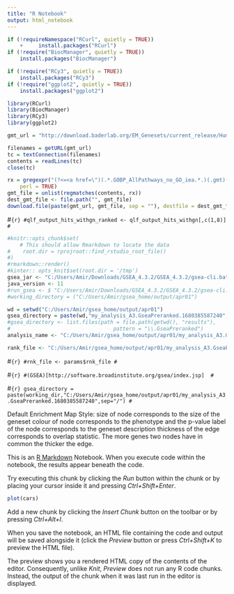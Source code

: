 ---
title: "R Notebook"
output: html_notebook
---

```{r}
if (!requireNamespace("RCurl", quietly = TRUE))
    +     install.packages("RCurl")
if (!require("BiocManager", quietly = TRUE))
    install.packages("BiocManager")

if (!require("RCy3", quietly = TRUE))
    install.packages("RCy3")
if (!require("ggplot2", quietly = TRUE))
    install.packages("ggplot2")

```

```{r}
library(RCurl)
library(BiocManager)
library(RCy3)
library(ggplot2)
```



```{r}
gmt_url = "http://download.baderlab.org/EM_Genesets/current_release/Human/symbol/"
```
```{r}
filenames = getURL(gmt_url)
tc = textConnection(filenames)
contents = readLines(tc)
close(tc)
```

```{r}
rx = gregexpr("(?<=<a href=\")(.*.GOBP_AllPathways_no_GO_iea.*.)(.gmt)(?=\">)", contents,
    perl = TRUE)
gmt_file = unlist(regmatches(contents, rx))
dest_gmt_file <- file.path("", gmt_file)
download.file(paste(gmt_url, gmt_file, sep = ""), destfile = dest_gmt_file)
```

#```{r}
#qlf_output_hits_withgn_ranked <- qlf_output_hits_withgn[,c(1,8)]
#```

```{r}
#knitr::opts_chunk$set(
    # This should allow Rmarkdown to locate the data
#    root.dir = rprojroot::find_rstudio_root_file()
#)
#rmarkdown::render()
#kinter:: opts_knit$set(root.dir = '/tmp')
gsea_jar <- "C:/Users/Amir/Downloads/GSEA_4.3.2/GSEA_4.3.2/gsea-cli.bat"
java_version <- 11
#run_gsea <- $ "C:/Users/Amir/Downloads/GSEA_4.3.2/GSEA_4.3.2/gsea-cli.bat"
#working_directory = ("C:/Users/Amir/gsea_home/output/apr01")

wd = setwd("C:/Users/Amir/gsea_home/output/apr01")
gsea_directory = paste(wd,"my_analysis_A3.GseaPreranked.1680385587240", sep = "/")
#gsea_directory <- list.files(path = file.path(getwd(), "results"), 
#                                 pattern = "\\.GseaPreranked")
analysis_name <- "C:/Users/Amir/gsea_home/output/apr01/my_analysis_A3.GseaPreranked.1680385587240/my_analysis_A3.GseaPreranked.1680385587240.rpt"

rank_file <- "C:/Users/Amir/gsea_home/output/apr01/my_analysis_A3.GseaPreranked.1680385587240/edb/CRC_ranked_genelist.rnk"
```

#```{r}
#rnk_file <- params$rnk_file
#```

#```{r}
#(GSEA)[http://software.broadinstitute.org/gsea/index.jsp] 
#```





#```{r}
gsea_directory = paste(working_dir,"C:/Users/Amir/gsea_home/output/apr01/my_analysis_A3.GseaPreranked.1680385587240",sep="/")
#```

Default Enrichment Map Style:
size of node corresponds to the size of the geneset
colour of node corresponds to the phenotype and the p-value
label of the node corresponds to the geneset description
thickness of the edge corresponds to overlap statistic. The more genes two nodes
have in common the thicker the edge.


This is an [R Markdown](http://rmarkdown.rstudio.com) Notebook. When you execute code within the notebook, the results appear beneath the code. 

Try executing this chunk by clicking the *Run* button within the chunk or by placing your cursor inside it and pressing *Ctrl+Shift+Enter*. 

```{r}
plot(cars)
```

Add a new chunk by clicking the *Insert Chunk* button on the toolbar or by pressing *Ctrl+Alt+I*.

When you save the notebook, an HTML file containing the code and output will be saved alongside it (click the *Preview* button or press *Ctrl+Shift+K* to preview the HTML file).

The preview shows you a rendered HTML copy of the contents of the editor. Consequently, unlike *Knit*, *Preview* does not run any R code chunks. Instead, the output of the chunk when it was last run in the editor is displayed.
